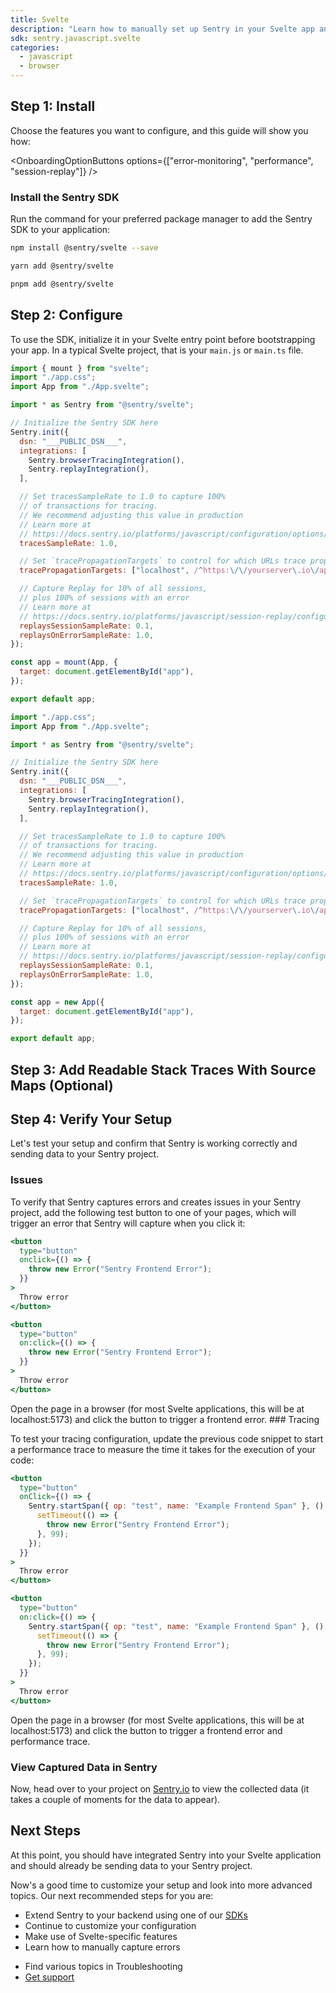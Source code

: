 ```yaml
---
title: Svelte
description: "Learn how to manually set up Sentry in your Svelte app and capture your first errors."
sdk: sentry.javascript.svelte
categories:
  - javascript
  - browser
---
```


<PlatformContent includePath="getting-started-prerequisites" />

## Step 1: Install

Choose the features you want to configure, and this guide will show you how:

<OnboardingOptionButtons
  options={["error-monitoring", "performance", "session-replay"]}
/>

<PlatformContent includePath="getting-started-features-expandable" />

### Install the Sentry SDK

Run the command for your preferred package manager to add the Sentry SDK to your application:

```bash {tabTitle:npm}
npm install @sentry/svelte --save
```

```bash {tabTitle:yarn}
yarn add @sentry/svelte
```

```bash {tabTitle:pnpm}
pnpm add @sentry/svelte
```

## Step 2: Configure

To use the SDK, initialize it in your Svelte entry point before bootstrapping your app. In a typical Svelte project, that is your `main.js` or `main.ts` file.

```javascript {tabTitle: Svelte v5+} {filename: main.js} {"onboardingOptions": {"performance": "11, 14-23", "session-replay": "12, 24-30"}}
import { mount } from "svelte";
import "./app.css";
import App from "./App.svelte";

import * as Sentry from "@sentry/svelte";

// Initialize the Sentry SDK here
Sentry.init({
  dsn: "___PUBLIC_DSN___",
  integrations: [
    Sentry.browserTracingIntegration(),
    Sentry.replayIntegration(),
  ],

  // Set tracesSampleRate to 1.0 to capture 100%
  // of transactions for tracing.
  // We recommend adjusting this value in production
  // Learn more at
  // https://docs.sentry.io/platforms/javascript/configuration/options/#traces-sample-rate
  tracesSampleRate: 1.0,

  // Set `tracePropagationTargets` to control for which URLs trace propagation should be enabled
  tracePropagationTargets: ["localhost", /^https:\/\/yourserver\.io\/api/],

  // Capture Replay for 10% of all sessions,
  // plus 100% of sessions with an error
  // Learn more at
  // https://docs.sentry.io/platforms/javascript/session-replay/configuration/#general-integration-configuration
  replaysSessionSampleRate: 0.1,
  replaysOnErrorSampleRate: 1.0,
});

const app = mount(App, {
  target: document.getElementById("app"),
});

export default app;
```

```javascript {tabTitle: Svelte v3-v4} {filename: main.js} {"onboardingOptions": {"performance": "10, 13-22", "session-replay": "11, 23-29"}}
import "./app.css";
import App from "./App.svelte";

import * as Sentry from "@sentry/svelte";

// Initialize the Sentry SDK here
Sentry.init({
  dsn: "___PUBLIC_DSN___",
  integrations: [
    Sentry.browserTracingIntegration(),
    Sentry.replayIntegration(),
  ],

  // Set tracesSampleRate to 1.0 to capture 100%
  // of transactions for tracing.
  // We recommend adjusting this value in production
  // Learn more at
  // https://docs.sentry.io/platforms/javascript/configuration/options/#traces-sample-rate
  tracesSampleRate: 1.0,

  // Set `tracePropagationTargets` to control for which URLs trace propagation should be enabled
  tracePropagationTargets: ["localhost", /^https:\/\/yourserver\.io\/api/],

  // Capture Replay for 10% of all sessions,
  // plus 100% of sessions with an error
  // Learn more at
  // https://docs.sentry.io/platforms/javascript/session-replay/configuration/#general-integration-configuration
  replaysSessionSampleRate: 0.1,
  replaysOnErrorSampleRate: 1.0,
});

const app = new App({
  target: document.getElementById("app"),
});

export default app;
```

## Step 3: Add Readable Stack Traces With Source Maps (Optional)

<PlatformContent includePath="getting-started-sourcemaps-short-version" />

## Step 4: Verify Your Setup

Let's test your setup and confirm that Sentry is working correctly and sending data to your Sentry project.

### Issues

To verify that Sentry captures errors and creates issues in your Sentry project, add the following test button to one of your pages, which will trigger an error that Sentry will capture when you click it:

```jsx {tabTitle:Svelte v5+} {filename:SomeCmponent.svelte}
<button
  type="button"
  onclick={() => {
    throw new Error("Sentry Frontend Error");
  }}
>
  Throw error
</button>
```

```jsx {tabTitle:Svelte v3/v4} {filename:SomeCmponent.svelte}
<button
  type="button"
  on:click={() => {
    throw new Error("Sentry Frontend Error");
  }}
>
  Throw error
</button>
```

<OnboardingOption optionId="performance" hideForThisOption>
  Open the page in a browser (for most Svelte applications, this will be at
  localhost:5173) and click the button to trigger a frontend error.
</OnboardingOption>

<PlatformContent includePath="getting-started-browser-sandbox-warning" />

<OnboardingOption optionId="performance">
### Tracing

To test your tracing configuration, update the previous code snippet to start a performance trace to measure the time it takes for the execution of your code:

```jsx {tabTitle:Svelte v5+} {filename:SomeCmponent.svelte}
<button
  type="button"
  onClick={() => {
    Sentry.startSpan({ op: "test", name: "Example Frontend Span" }, () => {
      setTimeout(() => {
        throw new Error("Sentry Frontend Error");
      }, 99);
    });
  }}
>
  Throw error
</button>
```

```jsx {tabTitle:Svelte v3/v4} {filename:SomeCmponent.svelte}
<button
  type="button"
  on:click={() => {
    Sentry.startSpan({ op: "test", name: "Example Frontend Span" }, () => {
      setTimeout(() => {
        throw new Error("Sentry Frontend Error");
      }, 99);
    });
  }}
>
  Throw error
</button>
```

Open the page in a browser (for most Svelte applications, this will be at localhost:5173) and click the button to trigger a frontend error and performance trace.

</OnboardingOption>

### View Captured Data in Sentry

Now, head over to your project on [Sentry.io](https://sentry.io/) to view the collected data (it takes a couple of moments for the data to appear).

<PlatformContent includePath="getting-started-verify-locate-data" />

## Next Steps

At this point, you should have integrated Sentry into your Svelte application and should already be sending data to your Sentry project.

Now's a good time to customize your setup and look into more advanced topics. Our next recommended steps for you are:

- Extend Sentry to your backend using one of our [SDKs](/)
- Continue to <PlatformLink to="/configuration">customize your configuration</PlatformLink>
- Make use of <PlatformLink to="/features">Svelte-specific features</PlatformLink>
- Learn how to <PlatformLink to="/usage">manually capture errors</PlatformLink>

<Expandable permalink={false} title="Are you having problems setting up the SDK?">

- Find various topics in <PlatformLink to="/troubleshooting">Troubleshooting</PlatformLink>
- [Get support](https://sentry.zendesk.com/hc/en-us/)

</Expandable>

